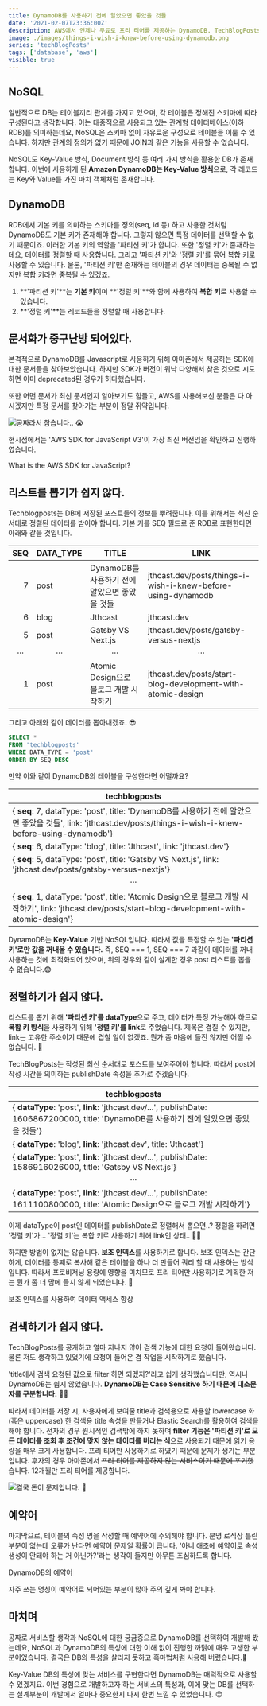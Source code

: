 ```yaml
---
title: DynamoDB를 사용하기 전에 알았으면 좋았을 것들
date: '2021-02-07T23:36:00Z'
description: AWS에서 언제나 무료로 프리 티어를 제공하는 DynamoDB. TechBlogPosts를 개발하며 무료 DB가 필요해 선택하였지만 NoSQL의 장벽은 높았는데요, RDB만 사용해봤던 저에겐 '아니 이게 안된다고?'라고 울부짖게 만든 몇 가지가 있습니다. 이러한 경험으로 느낀 DynamoDB를 사용하기 전에 알았으면 좋았을 것들에 대하여 느낀 점을 공유해 봅니다.
image: ./images/things-i-wish-i-knew-before-using-dynamodb.png
series: 'techBlogPosts'
tags: ['database', 'aws']
visible: true
---
```


## NoSQL

일반적으로 DB는 테이블끼리 관계를 가지고 있으며, 각 테이블은 정해진 스키마에 따라 구성된다고 생각합니다.
이는 대중적으로 사용되고 있는 관계형 데이터베이스(이하 RDB)를 의미하는데요,
NoSQL은 스키마 없이 자유로운 구성으로 테이블을 이룰 수 있습니다.
하지만 관계의 정의가 없기 때문에 JOIN과 같은 기능을 사용할 수 없습니다.

NoSQL도 Key-Value 방식, Document 방식 등 여러 가지 방식을 활용한 DB가 존재합니다.
이번에 사용하게 된 **Amazon DynamoDB는 Key-Value 방식**으로, 각 레코드는 Key와 Value를 가진 마치 객체처럼 존재합니다.

## DynamoDB

RDB에서 기본 키를 의미하는 스키마를 정의(seq, id 등) 하고 사용한 것처럼 DynamoDB도 기본 키가 존재해야 합니다.
그렇지 않으면 특정 데이터를 선택할 수 없기 때문이죠. 이러한 기본 키의 역할을 '파티션 키'가 합니다.
또한 '정렬 키'가 존재하는데요, 데이터를 정렬할 때 사용합니다.
그리고 '파티션 키'와 '정렬 키'를 묶어 복합 키로 사용할 수 있습니다.
물론, '파티션 키'만 존재하는 테이블의 경우 데이터는 중복될 수 없지만 복합 키라면 중복될 수 있겠죠.

1. **'파티션 키'**는 **기본 키**이며 **'정렬 키'**와 함께 사용하여 **복합 키**로 사용할 수 있습니다.
2. **'정렬 키'**는 레코드들을 정렬할 때 사용합니다.

## 문서화가 중구난방 되어있다.

본격적으로 DynamoDB를 Javascript로 사용하기 위해 아마존에서 제공하는 SDK에 대한 문서들을 찾아보았습니다.
하지만 SDK가 버전이 워낙 다양해서 찾은 것으로 시도하면 이미 deprecated된 경우가 허다했습니다.

또한 어떤 문서가 최신 문서인지 알아보기도 힘들고,
AWS를 사용해보신 분들은 다 아시겠지만 특정 문서를 찾아가는 부분이 정말 쥐약입니다.

![공짜라서 참습니다.. 😭](./images/guts.jpg)

현시점에서는 'AWS SDK for JavaScript V3'이 가장 최신 버전임을 확인하고 진행하였습니다.

<ExternalLink href="https://docs.aws.amazon.com/sdk-for-javascript/v3/developer-guide/welcome.html">
  What is the AWS SDK for JavaScript?
</ExternalLink>

## 리스트를 뽑기가 쉽지 않다.

<ExternalLink href="https://techblogposts.com">Techblogposts</ExternalLink>는
DB에 저장된 포스트들의 정보를 뿌려줍니다. 이를 위해서는 최신 순서대로 정렬된
데이터를 받아야 합니다. 기본 키를 SEQ 필드로 준 RDB로 표현한다면 아래와 같을
것입니다.

|                               <center>SEQ</center> | <center>DATA_TYPE</center>                         | <center>TITLE</center>                             | <center>LINK</center>                                        |
| -------------------------------------------------: | :------------------------------------------------- | :------------------------------------------------- | :----------------------------------------------------------- |
|                                                  7 | post                                               | DynamoDB를 사용하기 전에 알았으면 좋았을 것들      | jthcast.dev/posts/things-i-wish-i-knew-before-using-dynamodb |
|                                                  6 | blog                                               | Jthcast                                            | jthcast.dev                                                  |
|                                                  5 | post                                               | Gatsby VS Next.js                                  | jthcast.dev/posts/gatsby-versus-nextjs                       |
| <center>&centerdot;&centerdot;&centerdot;</center> | <center>&centerdot;&centerdot;&centerdot;</center> | <center>&centerdot;&centerdot;&centerdot;</center> | <center>&centerdot;&centerdot;&centerdot;</center>           |
|                                                  1 | post                                               | Atomic Design으로 블로그 개발 시작하기             | jthcast.dev/posts/start-blog-development-with-atomic-design  |

그리고 아래와 같이 데이터를 뽑아내겠죠. 😎

```sql
SELECT *
FROM 'techblogposts'
WHERE DATA_TYPE = 'post'
ORDER BY SEQ DESC
```

만약 이와 같이 DynamoDB의 테이블을 구성한다면 어떨까요?

| <center>techblogposts</center>                                                                                                                                |
| :------------------------------------------------------------------------------------------------------------------------------------------------------------ |
| { **seq**: 7, dataType: 'post', title: 'DynamoDB를 사용하기 전에 알았으면 좋았을 것들', link: 'jthcast.dev/posts/things-i-wish-i-knew-before-using-dynamodb'} |
| { **seq**: 6, dataType: 'blog', title: 'Jthcast', link: 'jthcast.dev'}                                                                                        |
| { **seq**: 5, dataType: 'post', title: 'Gatsby VS Next.js', link: 'jthcast.dev/posts/gatsby-versus-nextjs'}                                                   |
| <center>&centerdot;&centerdot;&centerdot;</center>                                                                                                            |
| { **seq**: 1, dataType: 'post', title: 'Atomic Design으로 블로그 개발 시작하기', link: 'jthcast.dev/posts/start-blog-development-with-atomic-design'}         |

DynamoDB는 **Key-Value** 기반 NoSQL입니다. 따라서 값을 특정할 수 있는 **'파티션 키'로만 값을 꺼내올 수 있습니다.**
즉, SEQ === 1, SEQ === 7 과같이 데이터를 꺼내 사용하는 것에 최적화되어 있으며, 위의 경우와 같이 설계한 경우 post 리스트를 뽑을 수 없습니다.😨

## 정렬하기가 쉽지 않다.

리스트를 뽑기 위해 **'파티션 키'를 dataType**으로 주고, 데이터가 특정 가능해야 하므로 **복합 키 방식**을 사용하기 위해
**'정렬 키'를 link**로 주었습니다. 제목은 겹칠 수 있지만, link는 고유한 주소이기 때문에 겹칠 일이 없겠죠.
뭔가 좀 마음에 들진 않지만 어쩔 수 없습니다. 😤

TechBlogPosts는 작성된 최신 순서대로 포스트를 보여주어야 합니다.
따라서 post에 작성 시간을 의미하는 publishDate 속성을 추가로 주겠습니다.

| <center>techblogposts</center>                                                                                                           |
| :--------------------------------------------------------------------------------------------------------------------------------------- |
| { **dataType**: 'post', **link**: 'jthcast.dev/...', publishDate: 1606867200000, title: 'DynamoDB를 사용하기 전에 알았으면 좋았을 것들'} |
| { **dataType**: 'blog', **link**: 'jthcast.dev', title: 'Jthcast'}                                                                       |
| { **dataType**: 'post', **link**: 'jthcast.dev/...', publishDate: 1586916026000, title: 'Gatsby VS Next.js'}                             |
| <center>&centerdot;&centerdot;&centerdot;</center>                                                                                       |
| { **dataType**: 'post', **link**: 'jthcast.dev/...', publishDate: 1611100800000, title: 'Atomic Design으로 블로그 개발 시작하기'}        |

이제 dataType이 post인 데이터를 publishDate로 정렬해서 뽑으면..?
정렬을 하려면 '정렬 키'가... '정렬 키'는 복합 키로 사용하기 위해 link인 상태.. 🤦‍♂️

하지만 방법이 없지는 않습니다. **보조 인덱스**를 사용하기로 합니다.
보조 인덱스는 간단하게, 데이터를 통째로 복사해 같은 테이블을 하나 더 만들어 쿼리 할 때 사용하는 방식입니다.
따라서 프로비저닝 용량에 영향을 미치므로 프리 티어만 사용하기로 계획한 저는 뭔가 좀 더 맘에 들지 않게 되었습니다. 😤

<ExternalLink href="https://docs.aws.amazon.com/ko_kr/amazondynamodb/latest/developerguide/SecondaryIndexes.html">
  보조 인덱스를 사용하여 데이터 액세스 향상
</ExternalLink>

## 검색하기가 쉽지 않다.

TechBlogPosts를 공개하고 얼마 지나지 않아 검색 기능에 대한 요청이 들어왔습니다.
물론 저도 생각하고 있었기에 요청이 들어온 겸 작업을 시작하기로 했습니다.

'title에서 검색 요청된 값으로 filter 하면 되겠지?'라고 쉽게 생각했습니다만,
역시나 DynamoDB는 쉽지 않았습니다. **DynamoDB는 Case Sensitive 하기 때문에 대소문자를 구분합니다.** 🤷‍♂️

따라서 데이터를 저장 시, 사용자에게 보여줄 title과 검색용으로 사용할 lowercase 화(혹은 uppercase) 한 검색용 title 속성을
만들거나 Elastic Search를 활용하여 검색을 해야 합니다.
전자의 경우 원시적인 검색밖에 하지 못하며 **filter 기능은 '파티션 키'로 모든 데이터를 조회 후 조건에 맞지 않는 데이터를 버리는 식**으로 사용되기 때문에
읽기 용량을 매우 크게 사용합니다. 프리 티어만 사용하기로 하였기 때문에 문제가 생기는 부분입니다.
후자의 경우 아마존에서 ~~프리 티어를 제공하지 않는 서비스이기 때문에 포기했습니다.~~ 12개월만 프리 티어를 제공합니다.

![결국 돈이 문제입니다. 💸](./images/take-my-money.jpg)

## 예약어

마지막으로, 테이블의 속성 명을 작성할 때 예약어에 주의해야 합니다.
분명 로직상 틀린 부분이 없는데 오류가 난다면 예약어 문제일 확률이 큽니다.
'아니 애초에 예약어로 속성 생성이 안돼야 하는 거 아닌가?'라는 생각이 들지만 아무튼 조심하도록 합니다.

<ExternalLink href="https://docs.aws.amazon.com/ko_kr/amazondynamodb/latest/developerguide/ReservedWords.html">
  DynamoDB의 예약어
</ExternalLink>

자주 쓰는 명칭이 예약어로 되어있는 부분이 많아 주의 깊게 봐야 합니다.

## 마치며

공짜로 서비스할 생각과 NoSQL에 대한 궁금증으로 DynamoDB를 선택하여 개발해 봤는데요,
NoSQL과 DynamoDB의 특성에 대한 이해 없이 진행한 까닭에 매우 고생한 부분이었습니다.
결국은 DB의 특성을 살리지 못하고 흑마법처럼 사용해 버렸습니다.👻

Key-Value DB의 특성에 맞는 서비스를 구현한다면 DynamoDB는 매력적으로 사용할 수 있겠지요.
이번 경험으로 개발하고자 하는 서비스의 특성과,
이에 맞는 DB를 선택하는 설계부분이 개발에서 얼마나 중요한지 다시 한번 느낄 수 있었습니다. 😊

